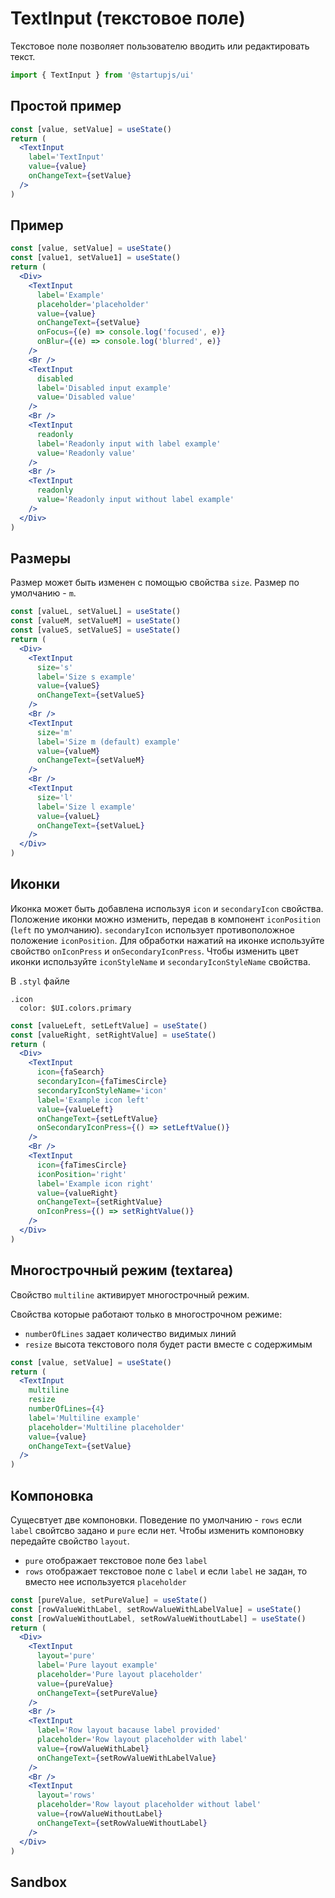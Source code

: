 
# TextInput (текстовое поле)

Текстовое поле позволяет пользователю вводить или редактировать текст.

```jsx
import { TextInput } from '@startupjs/ui'
```

## Простой пример

```jsx example
const [value, setValue] = useState()
return (
  <TextInput
    label='TextInput'
    value={value}
    onChangeText={setValue}
  />
)
```

## Пример

```jsx example
const [value, setValue] = useState()
const [value1, setValue1] = useState()
return (
  <Div>
    <TextInput
      label='Example'
      placeholder='placeholder'
      value={value}
      onChangeText={setValue}
      onFocus={(e) => console.log('focused', e)}
      onBlur={(e) => console.log('blurred', e)}
    />
    <Br />
    <TextInput
      disabled
      label='Disabled input example'
      value='Disabled value'
    />
    <Br />
    <TextInput
      readonly
      label='Readonly input with label example'
      value='Readonly value'
    />
    <Br />
    <TextInput
      readonly
      value='Readonly input without label example'
    />
  </Div>
)
```

## Размеры

Размер может быть изменен с помощью свойства `size`. Размер по умолчанию - `m`.

```jsx example
const [valueL, setValueL] = useState()
const [valueM, setValueM] = useState()
const [valueS, setValueS] = useState()
return (
  <Div>
    <TextInput
      size='s'
      label='Size s example'
      value={valueS}
      onChangeText={setValueS}
    />
    <Br />
    <TextInput
      size='m'
      label='Size m (default) example'
      value={valueM}
      onChangeText={setValueM}
    />
    <Br />
    <TextInput
      size='l'
      label='Size l example'
      value={valueL}
      onChangeText={setValueL}
    />
  </Div>
)
```

## Иконки

Иконка может быть добавлена используя `icon` и `secondaryIcon` свойства. Положение иконки можно изменить, передав в компонент `iconPosition` (`left` по умолчанию). `secondaryIcon` использует противоположное положение `iconPosition`. Для обработки нажатий на иконке используйте свойство `onIconPress` и `onSecondaryIconPress`. Чтобы изменить цвет иконки используйте `iconStyleName` и `secondaryIconStyleName` свойства.

В `.styl` файле
```stylus
.icon
  color: $UI.colors.primary
```

```jsx example
const [valueLeft, setLeftValue] = useState()
const [valueRight, setRightValue] = useState()
return (
  <Div>
    <TextInput
      icon={faSearch}
      secondaryIcon={faTimesCircle}
      secondaryIconStyleName='icon'
      label='Example icon left'
      value={valueLeft}
      onChangeText={setLeftValue}
      onSecondaryIconPress={() => setLeftValue()}
    />
    <Br />
    <TextInput
      icon={faTimesCircle}
      iconPosition='right'
      label='Example icon right'
      value={valueRight}
      onChangeText={setRightValue}
      onIconPress={() => setRightValue()}
    />
  </Div>
)
```

## Многострочный режим (textarea)

Свойство `multiline` активирует многострочный режим.

Свойства которые работают только в многострочном режиме:
- `numberOfLines` задает количество видимых линий
- `resize` высота текстового поля будет расти вместе с содержимым

```jsx example
const [value, setValue] = useState()
return (
  <TextInput
    multiline
    resize
    numberOfLines={4}
    label='Multiline example'
    placeholder='Multiline placeholder'
    value={value}
    onChangeText={setValue}
  />
)
```

## Компоновка

Сущесвтует две компоновки. Поведение по умолчанию - `rows` если `label` свойтсво задано и `pure` если нет. Чтобы изменить компоновку передайте свойство `layout`.

- `pure` отображает текстовое поле без `label`
- `rows` отображает текстовое поле с `label` и если `label` не задан, то вместо нее используется `placeholder`

```jsx example
const [pureValue, setPureValue] = useState()
const [rowValueWithLabel, setRowValueWithLabelValue] = useState()
const [rowValueWithoutLabel, setRowValueWithoutLabel] = useState()
return (
  <Div>
    <TextInput
      layout='pure'
      label='Pure layout example'
      placeholder='Pure layout placeholder'
      value={pureValue}
      onChangeText={setPureValue}
    />
    <Br />
    <TextInput
      label='Row layout bacause label provided'
      placeholder='Row layout placeholder with label'
      value={rowValueWithLabel}
      onChangeText={setRowValueWithLabelValue}
    />
    <Br />
    <TextInput
      layout='rows'
      placeholder='Row layout placeholder without label'
      value={rowValueWithoutLabel}
      onChangeText={setRowValueWithoutLabel}
    />
  </Div>
)
```

## Sandbox

<Sandbox Component={TextInput} />
